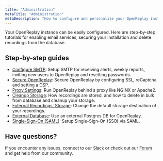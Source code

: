 ```yaml
---
title: "Administration"
metaTitle: "Administration"
metaDescription: "How to configure and personalize your OpenReplay instance."
---
```


Your OpenReplay instance can be easily configured. Here are step-by-step tutorials for enabling email services, securing your installation and delete recordings from the database.

## Step-by-step guides
- [Configure SMTP](/configuration/configure-smtp): Setup SMTP for receiving alerts, weekly reports, inviting new users to OpenReplay and resetting passwords.
- [Secure OpenReplay](/configuration/secure-or): Secure OpenReplay by configuring SSL, reCaptcha and setting a CSP.
- [Proxy Settings](/configuration/proxy-settings): Run OpenReplay behind a proxy like NGINX or Apache2.
- [Cleanup Storage](/configuration/cleanup-storage): How recordings are stored, and how to delete in bulk from database and cleanup your storage.
- [External Recordings' Storage](/configuration/external-storage): Change the default storage destination of your recordings.
- [External Database](/configuration/external-db): Use an external Postgres DB for OpenReplay.
- [Single-Sign-On (SAML)](/configuration/sso): Setup Single-Sign-On (SSO) via SAML.


## Have questions?

If you encounter any issues, connect to our [Slack](https://slack.openreplay.com) or check out our [Forum](https://forum.openreplay.com) and get help from our community.
